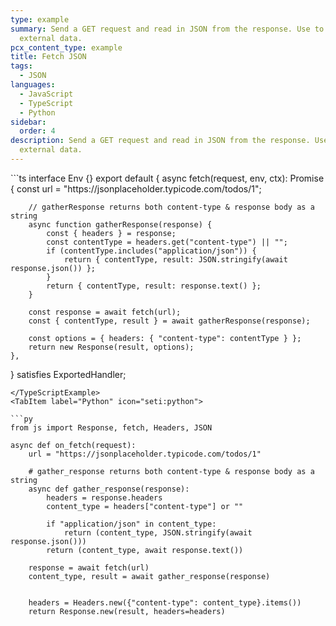 ```yaml
---
type: example
summary: Send a GET request and read in JSON from the response. Use to fetch
  external data.
pcx_content_type: example
title: Fetch JSON
tags:
  - JSON
languages:
  - JavaScript
  - TypeScript
  - Python
sidebar:
  order: 4
description: Send a GET request and read in JSON from the response. Use to fetch
  external data.
---
```



<Tabs syncKey="workersExamples">
<TypeScriptExample tabsWrapper={false}>
```ts
interface Env {}
export default {
	async fetch(request, env, ctx): Promise<Response> {
		const url = "https://jsonplaceholder.typicode.com/todos/1";

		// gatherResponse returns both content-type & response body as a string
		async function gatherResponse(response) {
			const { headers } = response;
			const contentType = headers.get("content-type") || "";
			if (contentType.includes("application/json")) {
				return { contentType, result: JSON.stringify(await response.json()) };
			}
			return { contentType, result: response.text() };
		}

		const response = await fetch(url);
		const { contentType, result } = await gatherResponse(response);

		const options = { headers: { "content-type": contentType } };
		return new Response(result, options);
	},
} satisfies ExportedHandler<Env>;
```
</TypeScriptExample>
<TabItem label="Python" icon="seti:python">

```py
from js import Response, fetch, Headers, JSON

async def on_fetch(request):
    url = "https://jsonplaceholder.typicode.com/todos/1"

    # gather_response returns both content-type & response body as a string
    async def gather_response(response):
        headers = response.headers
        content_type = headers["content-type"] or ""

        if "application/json" in content_type:
            return (content_type, JSON.stringify(await response.json()))
        return (content_type, await response.text())

    response = await fetch(url)
    content_type, result = await gather_response(response)


    headers = Headers.new({"content-type": content_type}.items())
    return Response.new(result, headers=headers)
```

</TabItem> </Tabs>

